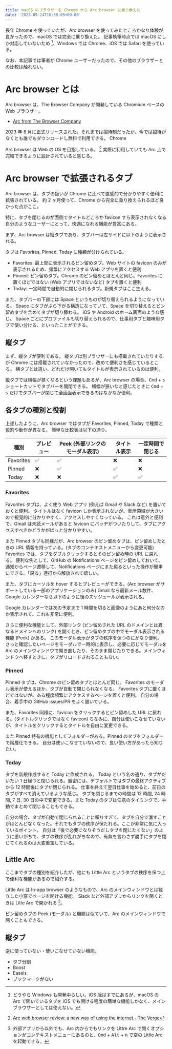 ```yaml
---
title: macOS のブラウザーを Chrome から Arc browser に乗り換えた
date: '2023-09-24T10:38:05+09:00'
---
```


長年 Chrome を使っていたが、Arc browser を使ってみたところかなり体験が良かったので、macOS では完全に乗り換えた。
記事執筆時点では macOS にしか対応していないため [^supported-os]、Windows では Chrome、iOS では Safari を使っている。

なお、本記事では筆者が Chrome ユーザーだったので、その他のブラウザーとの比較は触れない。

[^supported-os]: どうやら Windows も開発中らしい。iOS 版はすでにあるが、macOS の Arc で開いているタブを iOS でも開ける程度の簡単な機能しかなく、メインブラウザーとしては使えない。

# Arc browser とは

Arc browser は、The Browser Company が開発している Chromium ベースの Web ブラウザー。

- [Arc from The Browser Company](https://arc.net/)

2023 年 8 月に正式リリースされた。それまでは招待制だったが、今では招待がなくとも誰でもダウンロードし無料で利用できる。
Chrome

Arc browser は Web の OS を目指している。 [^web-os]
実際に利用していても Arc 上で完結できるように設計されていると感じる。

[^web-os]: [Arc web browser review: a new way of using the internet - The Verge](https://www.theverge.com/23462235/arc-web-browser-review)

# Arc browser で拡張されるタブ

Arc browser は、タブの扱いが Chrome に比べて直感的で分かりやすく便利に拡張されている。
約 2 ヶ月使って、Chrome から完全に乗り換えられるほど良かった点がここ。

特に、タブを閉じるのが面倒でタイトルどころか favicon すら表示されなくなる自分のようなユーザーにとって、快適になれる機能が豊富にある。

まず、Arc browser は縦タブであり、タブバーは左サイドに以下のように表示される。

<ImgurImage
  id="mrP976s"
  alt="タブバー"
  caption="タブバーとそれの見方"
  width={376}
  height={872}
/>

タブは Favorites, Pinned, Today に種類が分けられている。

- Favorites: 最上部に表示されるピン留めタブ。Web サイトの favicon のみが表示されるため、頻繁にアクセスする Web アプリを置くと便利
- Pinned: ピン留めタブ。Chrome のピン留めとほとんど同じ。Favorites に置くほどではない (Web アプリではないなど) タブを置くと便利
- Today: 一定時間で自動的に閉じられるタブ。新規タブはここ生える。

また、タブバーの下部には Space というものが切り替えられるようになっている。
Space にタブがぶら下がる構造になっていて、Space を切り替えるとピン留めタブを含めてタブが切り替わる。
iOS や Android のホーム画面のような感じ。
Space ごとにプロファイルも切り替えられるので、仕事用タブと趣味用タブで使い分ける、といったことができる。

## 縦タブ

まず、縦タブが便利である。
縦タブは別ブラウザーにも搭載されていたりするが Chrome には搭載されていなかったので、改めて便利さを感じているところ。
横タブとは違い、どれだけ開いてもタイトルが表示されているのは便利。

縦タブでは横幅が狭くなるという課題もあるが、Arc browser の場合、<Kbd>Cmd</Kbd> + <Kbd>s</Kbd> ショートカットでタブバーを開閉できる。
横幅が狭いなと感じたときに <Kbd>Cmd</Kbd> + <Kbd>s</Kbd> だけでタブバーが閉じて全画面表示できるのはなかなか便利。

## 各タブの種別と役割

上述したように、Arc browser ではタブが Favorites, Pinned, Today で種類と役割や動作が異なる。
簡単な比較表は以下の通り。

| 種別      | プレビュー | Peek (外部リンクのモーダル表示) | タイトル表示 | 一定時間で閉じる |
| --------- | ---------- | ------------------------------- | ------------ | ---------------- |
| Favorites | ✅         | ✅                              | ❌           | ❌               |
| Pinned    | ❌         | ✅                              | ✅           | ❌               |
| Today     | ❌         | ❌                              | ✅           | ✅               |

### Favorites

Favorites タブは、よく使う Web アプリ (例えば Gmail や Slack など) を置いておくと便利。
タイトルはなく favicon しか表示されないが、表示領域が大きいので視覚的に分かりやすく、アクセスしやすくなっている。
これは意外と便利で、Gmail は未読メールがあると favicon にバッヂがついたりして、タブにアクセスすべきかどうかがぱっと分かりやすい。

また Pinned タブも同様だが、Arc browser のピン留めタブは、ピン留めしたときの URL 情報を持っている。(タブのコンテキストメニューから変更可能)
Favorites では、タブをダブルクリックするとそのピン留め時の URL に戻れる。
便利な例として、GitHub の Notifications ページをピン留めしておいて、通知からページ遷移して、Notifications ページにまた戻るといった操作が簡単にできる。「戻る」連打から解放されて嬉しい。

また、タブにカーソルを hover するとプレビューができる。(Arc browser がサポートしている一部のアプリケーションのみ)
Gmail なら最新メール数件、Google カレンダーなら以下のように後のスケジュールが表示される。

<ImgurImage
  id="iV5gOot"
  alt="ピン留めタブのプレビュー"
  caption="一部のアプリではピン留めしたタブの情報がプレビューできる"
  width={387}
  height={396}
/>

Google カレンダーでは次の予定まで 1 時間を切ると画像のようにあと何分なのか表示されて、これも非常に便利。

さらに便利な機能として、外部リンク (ピン留めされた URL のドメインとは異なるドメインへのリンク) を開くとき、ピン留めタブの中でモーダル表示される機能 (Peek) がある。
このモーダル表示がタブの秩序を保つのにかなり便利。
さっと確認したいページをモーダルで一時的に表示し、必要に応じてモーダルを Arc のメインウィンドウで開き直したり、そのまま閉じたりできる。メインウィンドウへ移すときに、タブがリロードされることもない。

<ImgurImage
  id="zq4rikL"
  alt="モーダル表示 (Peek)"
  caption="外部リンクはモーダル表示される"
  width={640}
  height={389}
  extension="gif"
/>

### Pinned

Pinned タブは、Chrome のピン留めタブとほとんど同じ。
Favorites のモーダル表示が使えるほか、タブが自動で閉じられなくなる。
Favorites タブに置くほどではないが、ある程度頻繁にアクセスするページを置くと便利。
自分の場合、着手中の GitHub issues/PR をよく置いている。

また、Favorites 同様に、favicon をクリックするとピン留めした URL に戻れる。(タイトルクリックではなく favicon)
ちなみに、自分は使いこなせていないが、タイトルをクリックするとタイトルを自由に変更できる。

また Pinned 特有の機能としてフォルダーがある。Pinned のタブをフォルダーで階層化できる。
自分は使いこなせていないので、良い使い方があったら知りたい。

### Today

タブを新規作成すると Today に作成される。
Today という名の通り、タブがだいたい 1 日経つと閉じられる。厳密には、デフォルトではタブの最終アクティブから 12 時間後にタブが閉じられる。
仕事を終えて翌日仕事を始めると、前日のタブがすべて消えているような感じ。
タブを閉じるまでの時間は 12 時間, 24 時間, 7 日, 30 日の中で変更できる。また Today のタブは任意のタイミングで、手動でまとめて閉じることもできる。

自分の場合、タブが自動で閉じられることに頼りすぎて、タブを自分で消すことがほとんどなくなった。それでもタブの秩序が保たれる。ここが非常に気に入っているポイント。
自分は「後で必要になりそうだしタブを閉じたくない」のように思いがちで、タブの秩序が乱れがちなので、有無を言わさず勝手にタブを閉じてくれるのは大変重宝している。

## Little Arc

ここまでタブの種別を紹介したが、他にも Little Arc というタブの秩序を保つ上で便利な機能があるので紹介する。

Little Arc は In-app browser のようなもので、Arc のメインウィンドウとは独立した小窓でページを開ける機能。
Slack など外部アプリからリンクを開くときは Litte Arc で開かれる [^little-arc]。

[^little-arc]: 外部アプリから以外でも、Arc 内からでもリンクを Littre Arc で開くオプションがコンテキストメニューにあるのと、<Kbd>Cmd</Kbd> + <Kbd>Alt</Kbd> + <Kbd>n</Kbd> で空の Little Arc を起動できる。

ピン留めタブの Peek (モーダル) と機能は似ていて、Arc のメインウィンドウで開くこともできる。

<ImgurImage
  id="zbS1N3z"
  alt="Little Arc"
  caption="外部アプリからは Little Arc で開かれる"
  width={640}
  height={601}
  extension="gif"
/>

## 縦タブ

<ImgurImage id="6jYx803" alt="" caption="" width={442} height={1744} />

逆に使っていない・使いこなせていない機能。

- タブ分割
- Boost
- Easels
- ブックマークがない

